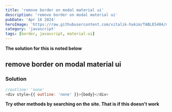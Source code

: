 ```yaml
---
title: 'remove border on modal material ui'
description: 'remove border on modal material ui'
pubDate: 'Apr 16 2024'
heroImage: 'https://raw.githubusercontent.com/vitalik-hakim/TABLES404/main/error_b/JavaScript.png'
category: 'javascript'
tags: [border, javascript, material-ui]
---
```


**The solution for this is noted below**

## remove border on modal material ui

### Solution

```javascript
//outline: 'none'
<div style={{ outline: 'none' }}>{body}</div>
```

**Try other methods by searching on the site. That is if this doesn't work**
